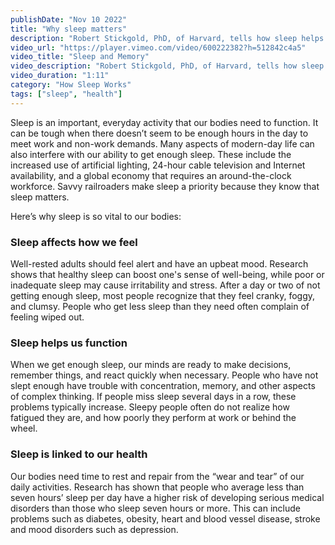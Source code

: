 ```yaml
---
publishDate: "Nov 10 2022"
title: "Why sleep matters"
description: "Robert Stickgold, PhD, of Harvard, tells how sleep helps you learn facts and remember them."
video_url: "https://player.vimeo.com/video/600222382?h=512842c4a5"
video_title: "Sleep and Memory"
video_description: "Robert Stickgold, PhD, of Harvard, tells how sleep helps you learn facts and remember them."
video_duration: "1:11"
category: "How Sleep Works"
tags: ["sleep", "health"]
---
```


Sleep is an important, everyday activity that our bodies need to function. It can be tough when there doesn’t seem to be enough hours in the day to meet work and non-work demands. Many aspects of modern-day life can also interfere with our ability to get enough sleep. These include the increased use of artificial lighting, 24-hour cable television and Internet availability, and a global economy that requires an around-the-clock workforce. Savvy railroaders make sleep a priority because they know that sleep matters.

Here’s why sleep is so vital to our bodies:

### Sleep affects how we feel

Well-rested adults should feel alert and have an upbeat mood. Research shows that healthy sleep can boost one's sense of well-being, while poor or inadequate sleep may cause irritability and stress. After a day or two of not getting enough sleep, most people recognize that they feel cranky, foggy, and clumsy. People who get less sleep than they need often complain of feeling wiped out.

### Sleep helps us function

When we get enough sleep, our minds are ready to make decisions, remember things, and react quickly when necessary. People who have not slept enough have trouble with concentration, memory, and other aspects of complex thinking. If people miss sleep several days in a row, these problems typically increase. Sleepy people often do not realize how fatigued they are, and how poorly they perform at work or behind the wheel.

### Sleep is linked to our health

Our bodies need time to rest and repair from the “wear and tear” of our daily activities. Research has shown that people who average less than seven hours’ sleep per day have a higher risk of developing serious medical disorders than those who sleep seven hours or more. This can include problems such as diabetes, obesity, heart and blood vessel disease, stroke and mood disorders such as depression.